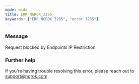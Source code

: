 ```yaml
---
mode: wide
title: ERR_NGROK_3205
keywords: ["ERR_NGROK_3205", "error 3205"]
---
```



### Message

Request blocked by Endpoints IP Restriction

<ErrorDetails />

### Further help

If you're having trouble resolving this error, please reach out to [support@ngrok.com](mailto:support@ngrok.com?subject=Help%20with%20ERR_NGROK_3205)
